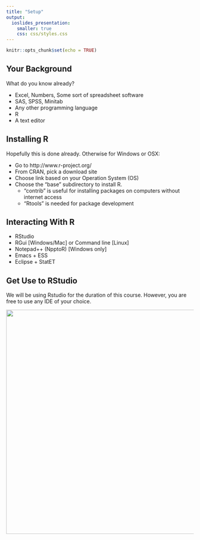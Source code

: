 ```yaml
---
title: "Setup"
output:
  ioslides_presentation: 
    smaller: true
    css: css/styles.css
---
```


```r
knitr::opts_chunk$set(echo = TRUE)
```

## Your Background

What do you know already?

- Excel, Numbers, Some sort of spreadsheet software
- SAS, SPSS, Minitab
- Any other programming language
- R
- A text editor

## Installing R

Hopefully this is done already. Otherwise for Windows or OSX:

- Go to http://www.r-project.org/
- From CRAN, pick a download site 
- Choose link based on your Operation System (OS)
- Choose the "base" subdirectory to install R.
  - "contrib" is useful for installing packages on computers without internet access
  - "Rtools" is needed for package development
  

## Interacting With R

- RStudio
- RGui [Windows/Mac] or Command line [Linux]
- Notepad++ (NpptoR) [Windows only]
- Emacs + ESS
- Eclipse + StatET

## Get Use to RStudio

We will be using Rstudio for the duration of this course. However, you are free to use any IDE of your choice.


<center><img src="Rstudio.png" width="600px"></center>







